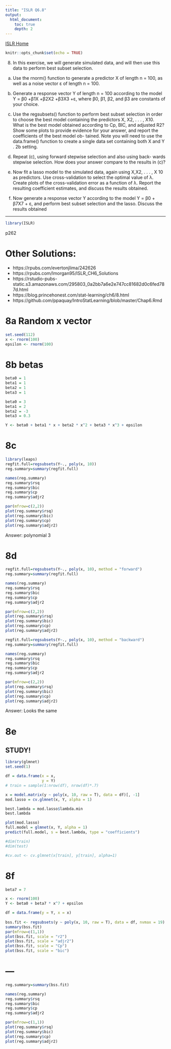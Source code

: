 ```yaml
---
title: "ISLR Q6.8"
output:
  html_document:
    toc: true
    depth: 2      
---
```

[ISLR Home](../index.html)

```r
knitr::opts_chunk$set(echo = TRUE)
```

8. In this exercise, we will generate simulated data, and will then use this data to perform best subset selection.

(a) Use the rnorm() function to generate a predictor X of length n = 100, as well as a noise vector ε of length n = 100.

(b) Generate a response vector Y of length n = 100 according to the model
Y = β0 +β1X +β2X2 +β3X3 +ε, where β0, β1, β2, and β3 are constants of your choice.

(c) Use the regsubsets() function to perform best subset selection in order to choose the best model containing the predictors X, X2, . . . , X10. What is the best model obtained according to Cp, BIC, and adjusted R2? Show some plots to provide evidence for your answer, and report the coefficients of the best model ob- tained. Note you will need to use the data.frame() function to create a single data set containing both X and Y .
2b setting.

(d) Repeat (c), using forward stepwise selection and also using back- wards stepwise selection. How does your answer compare to the results in (c)?

(e) Now fit a lasso model to the simulated data, again using X,X2, . . . , X 10 as predictors. Use cross-validation to select the optimal value of λ. Create plots of the cross-validation error as a function of λ. Report the resulting coefficient estimates, and discuss the results obtained.

(f) Now generate a response vector Y according to the model Y = β0 + β7X7 + ε,
and perform best subset selection and the lasso. Discuss the results obtained

***

```r
library(ISLR)
```
p262

# Other Solutions:
- https://rpubs.com/evertonjlima/242626
- https://rpubs.com/lmorgan95/ISLR_CH6_Solutions
- https://rstudio-pubs-static.s3.amazonaws.com/295803_0a2bb7a6e2e747cc81682d0c6fed787d.html
- https://blog.princehonest.com/stat-learning/ch6/8.html
- https://github.com/ppaquay/IntroStatLearning/blob/master/Chap6.Rmd


# 8a Random x vector

```r
set.seed(112)
x <- rnorm(100)
epsilon <- rnorm(100)
```


# 8b betas
```r
beta0 = 1
beta1 = 1
beta2 = 1
beta3 = 1

beta0 = 3
beta1 = 2
beta2 = -3
beta3 = 0.3

Y <- beta0 + beta1 * x + beta2 * x^2 + beta3 * x^3 + epsilon
```


# 8c
```r
library(leaps)
regfit.full=regsubsets(Y~., poly(x, 10))
reg.summary=summary(regfit.full)

names(reg.summary)
reg.summary$rsq
reg.summary$bic
reg.summary$cp
reg.summary$adjr2

par(mfrow=c(2,2))
plot(reg.summary$rsq)
plot(reg.summary$bic)
plot(reg.summary$cp)
plot(reg.summary$adjr2)
```


Answer: polynomial 3

# 8d

```r
regfit.full=regsubsets(Y~., poly(x, 10), method = "forward")
reg.summary=summary(regfit.full)

names(reg.summary)
reg.summary$rsq
reg.summary$bic
reg.summary$cp
reg.summary$adjr2

par(mfrow=c(2,2))
plot(reg.summary$rsq)
plot(reg.summary$bic)
plot(reg.summary$cp)
plot(reg.summary$adjr2)

regfit.full=regsubsets(Y~., poly(x, 10), method = "backward")
reg.summary=summary(regfit.full)

names(reg.summary)
reg.summary$rsq
reg.summary$bic
reg.summary$cp
reg.summary$adjr2

par(mfrow=c(2,2))
plot(reg.summary$rsq)
plot(reg.summary$bic)
plot(reg.summary$cp)
plot(reg.summary$adjr2)
```


Answer: Looks the same

# 8e

## STUDY!

```r
library(glmnet)
set.seed(1)

df = data.frame(x = x,
                y = Y)
# train = sample(1:nrow(df), nrow(df)*.7)

x = model.matrix(y ~ poly(x, 10, raw = T), data = df)[, -1]
mod.lasso = cv.glmnet(x, Y, alpha = 1)

best.lambda = mod.lasso$lambda.min
best.lambda

plot(mod.lasso)
full.model = glmnet(x, Y, alpha = 1)
predict(full.model, s = best.lambda, type = "coefficients")

#dim(train)
#dim(test)

#cv.out <- cv.glmnet(x[train], y[train], alpha=1)
```


# 8f

```r
beta7 = 7

x <- rnorm(100)
Y <- beta0 + beta7 * x^7 + epsilon

df = data.frame(y = Y, x = x)
                
bss.fit <- regsubsets(y ~ poly(x, 10, raw = T), data = df, nvmax = 19)
summary(bss.fit)
par(mfrow=c(1,1))
plot(bss.fit, scale = "r2")
plot(bss.fit, scale = "adjr2")
plot(bss.fit, scale = "Cp")
plot(bss.fit, scale = "bic")
```


#  ---

```r
reg.summary=summary(bss.fit)

names(reg.summary)
reg.summary$rsq
reg.summary$bic
reg.summary$cp
reg.summary$adjr2

par(mfrow=c(1,1))
plot(reg.summary$rsq)
plot(reg.summary$bic)
plot(reg.summary$cp)
plot(reg.summary$adjr2)
```

